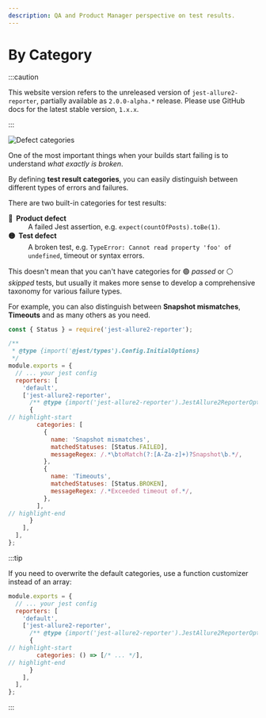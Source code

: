 ```yaml
---
description: QA and Product Manager perspective on test results.
---
```



# By Category

:::caution

This website version refers to the unreleased version of `jest-allure2-reporter`, partially available as `2.0.0-alpha.*` release.
Please use GitHub docs for the latest stable version, `1.x.x`.

:::

![Defect categories](../../../img/screenshots/config-03-errors-01.jpg)

One of the most important things when your builds start failing is to understand _what exactly is broken_.

By defining **test result categories**, you can easily distinguish between different types of errors and failures.

There are two built-in categories for test results:

<dl>
  <dt>
    <b>🔴 &nbsp;Product defect</b>
  </dt>
  <dd>A failed Jest assertion, e.g. <code>expect(countOfPosts).toBe(1)</code>.</dd>
  <dt>
    <b>🟡 &nbsp;Test defect</b>
  </dt>
  <dd>A broken test, e.g. <code>TypeError: Cannot read property 'foo' of undefined</code>, timeout or syntax errors.</dd>
</dl>

This doesn't mean that you can't have categories for 🟢 _passed_ or ⚪ _skipped_ tests, but usually it makes more sense
to  develop a comprehensive taxonomy for various failure types.

For example, you can also distinguish between **Snapshot mismatches**, **Timeouts** and as many others as you need.

```js title="jest.config.js"
const { Status } = require('jest-allure2-reporter');

/**
 * @type {import('@jest/types').Config.InitialOptions}
 */
module.exports = {
  // ... your jest config
  reporters: [
    'default',
    ['jest-allure2-reporter',
      /** @type {import('jest-allure2-reporter').JestAllure2ReporterOptions} */
      {
// highlight-start
        categories: [
          {
            name: 'Snapshot mismatches',
            matchedStatuses: [Status.FAILED],
            messageRegex: /.*\btoMatch(?:[A-Za-z]+)?Snapshot\b.*/,
          },
          {
            name: 'Timeouts',
            matchedStatuses: [Status.BROKEN],
            messageRegex: /.*Exceeded timeout of.*/,
          },
        ],
// highlight-end
      }
    ],
  ],
};
```

:::tip

If you need to overwrite the default categories, use a function customizer instead of an array:

```js title="jest.config.js"
module.exports = {
  // ... your jest config
  reporters: [
    'default',
    ['jest-allure2-reporter',
      /** @type {import('jest-allure2-reporter').JestAllure2ReporterOptions} */
      {
// highlight-start
        categories: () => [/* ... */],
// highlight-end
      }
    ],
  ],
};
```

:::
